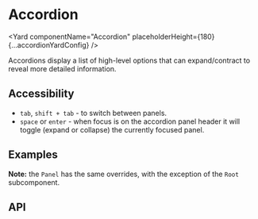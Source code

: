 <!--
Copyright (c) 2018-2020 Uber Technologies, Inc.

This source code is licensed under the MIT license found in the
LICENSE file in the root directory of this source tree.
-->




<SEO
  description="Accordions display a list of high-level options that can expand/contract to reveal more detailed information."
  keywords="accordion, react accordion, react expansion panel, react collapse"
/>


# Accordion

<Yard
  componentName="Accordion"
  placeholderHeight={180}
  {...accordionYardConfig}
/>

Accordions display a list of high-level options that can expand/contract to reveal more detailed information.

## Accessibility

- `tab`, `shift + tab` - to switch between panels.
- `space` or `enter` - when focus is on the accordion panel header it will toggle (expand or
  collapse) the currently focused panel.

## Examples

<Example title="Accordion basic usage" path="accordion/basic.js">
  <BasicAccordion />
</Example>

<Example title="Accordion SEO Friendly" path="accordion/renderpanelcontent.js">
  <AccordionSEO />
</Example>

<Example title="Accordion as a stateful component" path="accordion/stateful.js">
  <StatefulAccordion />
</Example>

**Note:** the `Panel` has the same overrides, with the exception of the `Root` subcomponent.

## API

<Exports
  component={AccordionExports}
  title="Accordion exports"
  path="baseui/accordion"
/>
